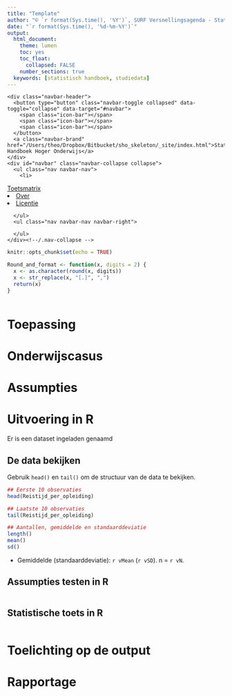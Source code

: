 ```yaml
---
title: "Template"
author: "© `r format(Sys.time(), '%Y')`, SURF Versnellingsagenda - Statistisch Handboek Hoger Onderwijs"
date: "`r format(Sys.time(), '%d-%m-%Y')`"
output:
  html_document:
    theme: lumen
    toc: yes
    toc_float: 
      collapsed: FALSE 
    number_sections: true
  keywords: [statistisch handboek, studiedata]
---
```


<style>
<!--html_preserve-->/* Stylesheet Statistisch Handboek */


/* Casus */
#casus {
    display: block;
    padding: 9.5px;
    margin: 0 0 10px;
    font-size: 14px;
    line-height: 2;
    color: #000000;
    background-color: #f5f5f5;
    border: 1px solid #158CBA;
    border-radius: 4px;
}

/* Empty data */
.empty{
    display: block;
    color: #FF0000;
}

/* Klippy */
.btn-klippy .octicon {
    display: inline-block;
    margin: 2px;
    padding: 2px;
    width: 15px !important;
}

/* Main container */
.main-container {
    margin-top: 50px;
}

/* Toetsmatrix */
table.toetsmatrix {
    text-align: center;
    margin: 5px;
    padding: 5px;
}


td.header1 {
    font-weight: bold;
    color: #FFFFFF;
    background-color: #158CBA;
    text-align: center;
}

td.header2 {
    font-weight: bold;
    color: #FFFFFF;
    background-color: #A6A6A6;
    text-align: center;
}

td.header3 {
    font-weight: bold;
    background-color: #D9D9D9;
    text-align: center;
}

table.toetsmatrix td {
    border-color: #000000 !important;
    padding: 10px;
}

td.innercell{
    border: 1px solid #000000;
}

td.innercell a {
    text-decoration: none;
}

td.innercell a:hover {
    text-decoration: underline;
}

td.published {
    color: #158cba;
}

td.unpublished, td.unpublished a {
    color: #A6A6A6;
}

td.unpublished a:hover {
    color: #A6A6A6;
    text-decoration: none;
}

/* Footer */
#footer {
 color: #808080
 background-image: url('images/VPO_logo_studiedata.png');;
 background-repeat: no-repeat;
 background-position: right;
 background-size: 230px auto;
 padding-right: 242px;
}

</style>

<div class="navbar navbar-default  navbar-fixed-top" role="navigation">
  <div class="container">
    <div class="navbar-header">
      <button type="button" class="navbar-toggle collapsed" data-toggle="collapse" data-target="#navbar">
        <span class="icon-bar"></span>
        <span class="icon-bar"></span>
        <span class="icon-bar"></span>
      </button>
      <a class="navbar-brand" href="/Users/theo/Dropbox/Bitbucket/sho_skeleton/_site/index.html">Statistisch Handboek Hoger Onderwijs</a>
    </div>
    <div id="navbar" class="navbar-collapse collapse">
      <ul class="nav navbar-nav">
        <li>
  <a href="/Users/theo/Dropbox/Bitbucket/sho_skeleton/_site/Toetsmatrix.html">Toetsmatrix</a>
</li>
<li>
  <a href="/Users/theo/Dropbox/Bitbucket/sho_skeleton/_site/Over.html">Over</a>
</li>
<li>
  <a href="/Users/theo/Dropbox/Bitbucket/sho_skeleton/_site/Licentie.html">Licentie</a>
</li>
      </ul>
      <ul class="nav navbar-nav navbar-right">

      </ul>
    </div><!--/.nav-collapse -->
  </div><!--/.container -->
</div><!--/html_preserve-->

<style>
  .col2 {
    columns: 2 200px;
    -webkit-columns: 2 200px;
    -moz-columns: 2 200px;
  }
</style>

```r
knitr::opts_chunk$set(echo = TRUE)
```

```r
Round_and_format <- function(x, digits = 2) {
  x <- as.character(round(x, digits))
  x <- str_replace(x, "[.]", ",")
  return(x)
}
```

<!-- ## OPENBLOK: Data-aanmaken.R -->
```r

```
<!-- ## /OPENBLOK: Data-aanmaken.R -->

# Toepassing

# Onderwijscasus

# Assumpties

# Uitvoering in R
Er is een dataset ingeladen genaamd

## De data bekijken
<!-- ## TEKSTBLOK: Data-bekijken.R -->
Gebruik `head()` en `tail()` om de structuur van de data te bekijken.
<!-- ## /TEKSTBLOK: Data-bekijken.R -->
<!-- ## OPENBLOK: Data-bekijken.R -->
```r
## Eerste 10 observaties
head(Reistijd_per_opleiding)

## Laatste 10 observaties
tail(Reistijd_per_opleiding)
```
<!-- ## /OPENBLOK: Data-bekijken.R -->

<!-- ## OPENBLOK: Data-beschrijven.R -->
```r
## Aantallen, gemiddelde en standaarddeviatie 
length()
mean()
sd()
```
<!-- ## /OPENBLOK: Data-beschrijven.R -->

* Gemiddelde (standaarddeviatie): `r vMean` (`r vSD`). n = `r vN`.

## Assumpties testen in R

```r

```

## Statistische toets in R

```r

```

# Toelichting op de output

# Rapportage



